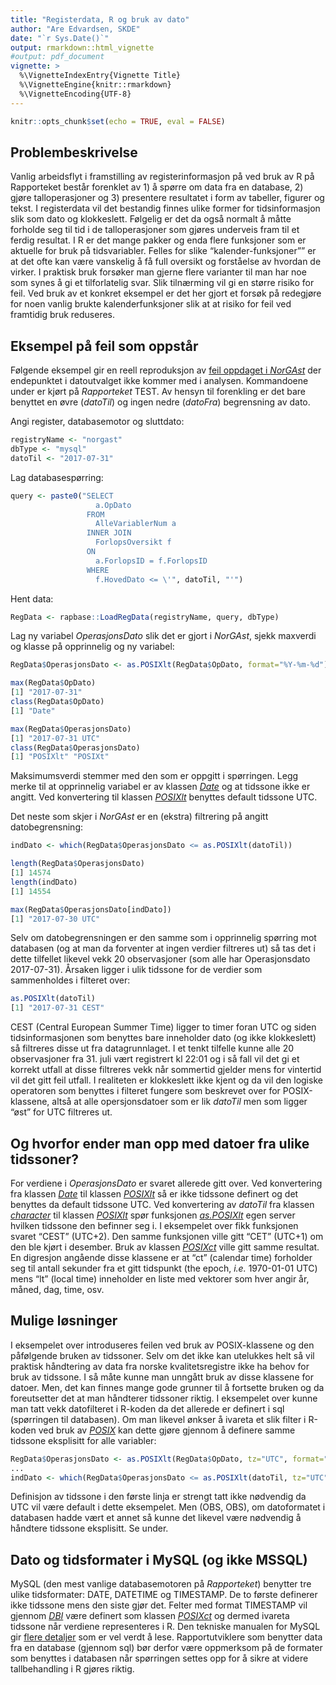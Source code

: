 ```yaml
---
title: "Registerdata, R og bruk av dato"
author: "Are Edvardsen, SKDE"
date: "`r Sys.Date()`"
output: rmarkdown::html_vignette
#output: pdf_document
vignette: >
  %\VignetteIndexEntry{Vignette Title}
  %\VignetteEngine{knitr::rmarkdown}
  %\VignetteEncoding{UTF-8}
---
```


```r
knitr::opts_chunk$set(echo = TRUE, eval = FALSE)
```

## Problembeskrivelse
Vanlig arbeidsflyt i framstilling av registerinformasjon på ved bruk av R på
Rapporteket består forenklet av 1) å spørre om data fra en database, 2) gjøre
talloperasjoner og 3) presentere resultatet i form av tabeller, figurer og
tekst. I registerdata vil det bestandig finnes ulike former for
tidsinformasjon slik som dato og klokkeslett. Følgelig er det da også normalt
å måtte forholde seg til tid i de talloperasjoner som gjøres underveis fram
til et ferdig resultat. I R er det mange pakker og enda flere funksjoner som er
aktuelle for bruk på tidsvariabler. Felles for slike "kalender-funksjoner"" er
at det ofte kan være vanskelig å få full oversikt og forståelse av hvordan de
virker. I praktisk bruk forsøker man gjerne flere varianter til man har noe som
synes å gi et tilforlatelig svar. Slik tilnærming vil gi en større risiko for
feil. Ved bruk av et konkret eksempel er det her gjort et forsøk på redegjøre
for noen vanlig brukte kalenderfunksjoner slik at at risiko for feil ved
framtidig bruk reduseres.

## Eksempel på feil som oppstår
Følgende eksempel gir en reell reproduksjon av 
[feil oppdaget i *NorGAst*](https://github.com/Rapporteket/norgast/issues/2)
der
endepunktet i datoutvalget ikke kommer med i analysen. Kommandoene under er
kjørt på *Rapporteket* TEST. Av hensyn til forenkling er det bare benyttet
en øvre (*datoTil*) og ingen nedre (*datoFra*) begrensning av dato.

Angi register, databasemotor og sluttdato:
```r
registryName <- "norgast"
dbType <- "mysql"
datoTil <- "2017-07-31"
```

Lag databasespørring:
```r
query <- paste0("SELECT
                   a.OpDato
                 FROM
                   AlleVariablerNum a
                 INNER JOIN
                   ForlopsOversikt f
                 ON
                   a.ForlopsID = f.ForlopsID
                 WHERE
                   f.HovedDato <= \'", datoTil, "'")
```

Hent data:
```r
RegData <- rapbase::LoadRegData(registryName, query, dbType)
```

Lag ny variabel *OperasjonsDato* slik det er gjort i *NorGAst*, sjekk
maxverdi og klasse på opprinnelig og ny variabel:
```r
RegData$OperasjonsDato <- as.POSIXlt(RegData$OpDato, format="%Y-%m-%d")

max(RegData$OpDato)
[1] "2017-07-31"
class(RegData$OpDato)
[1] "Date"

max(RegData$OperasjonsDato)
[1] "2017-07-31 UTC"
class(RegData$OperasjonsDato)
[1] "POSIXlt" "POSIXt"
```
Maksimumsverdi stemmer med den som er oppgitt i spørringen. Legg merke til
at opprinnelig variabel er av klassen
[*Date*](http://stat.ethz.ch/R-manual/R-devel/library/base/html/Dates.html)
og at tidssone ikke er angitt.
Ved konvertering til klassen 
[*POSIXlt*](https://stat.ethz.ch/R-manual/R-devel/library/base/html/DateTimeClasses.html) benyttes default tidssone UTC.

Det neste som skjer i *NorGAst* er en (ekstra) filtrering på angitt
datobegrensning:
```r
indDato <- which(RegData$OperasjonsDato <= as.POSIXlt(datoTil))

length(RegData$OperasjonsDato)
[1] 14574
length(indDato)
[1] 14554

max(RegData$OperasjonsDato[indDato])
[1] "2017-07-30 UTC"
```
Selv om datobegrensningen er den samme som i opprinnelig spørring mot databasen
(og at man da forventer at ingen verdier filtreres ut) så tas det i dette
tilfellet likevel vekk 20 observasjoner (som alle har Operasjonsdato
2017-07-31). Årsaken ligger i ulik tidssone for de verdier som sammenholdes i
filteret over:
```r
as.POSIXlt(datoTil)
[1] "2017-07-31 CEST"
```
CEST (Central European Summer Time) ligger to timer foran UTC og siden
tidsinformasjonen som benyttes bare inneholder dato (og ikke klokkeslett) så
filtreres disse ut fra datagrunnlaget. I et tenkt tilfelle kunne alle 20
observasjoner fra 31. juli vært registrert kl 22:01 og i så fall vil det gi et
korrekt utfall at disse filtreres vekk når sommertid gjelder mens for vintertid
vil det gitt feil utfall. I realiteten er klokkeslett ikke kjent og da vil den
logiske operatoren som benyttes i filteret fungere som beskrevet over for
POSIX-klassene, altså at alle opersjonsdatoer som er lik *datoTil* men som
ligger "øst" for UTC filtreres ut.

## Og hvorfor ender man opp med datoer fra ulike tidssoner?
For verdiene i *OperasjonsDato* er svaret allerede gitt over. Ved konvertering
fra klassen
[*Date*](http://stat.ethz.ch/R-manual/R-devel/library/base/html/Dates.html)
til klassen 
[*POSIXlt*](https://stat.ethz.ch/R-manual/R-devel/library/base/html/DateTimeClasses.html)
så er ikke tidssone definert og
det benyttes da default tidssone UTC. Ved konvertering av *datoTil* fra klassen
[*character*](https://stat.ethz.ch/R-manual/R-devel/library/base/html/character.html)
til klassen 
[*POSIXlt*](https://stat.ethz.ch/R-manual/R-devel/library/base/html/DateTimeClasses.html)
spør funksjonen 
[*as.POSIXlt*](https://stat.ethz.ch/R-manual/R-devel/library/base/html/as.POSIXlt.html)
egen server hvilken tidssone den befinner seg i. I eksempelet over fikk
funksjonen svaret "CEST" (UTC+2). Den samme funksjonen ville gitt "CET" (UTC+1)
om den ble kjørt i desember. Bruk av klassen
[*POSIXct*](https://stat.ethz.ch/R-manual/R-devel/library/base/html/DateTimeClasses.html)
ville gitt samme resultat. En digresjon angående disse klassene er at "ct"
(calendar time) forholder seg til antall sekunder fra et gitt tidspunkt (the
epoch, *i.e.* 1970-01-01 UTC) mens "lt" (local time) inneholder en liste med
vektorer som hver angir år, måned, dag, time, osv.

## Mulige løsninger
I eksempelet over introduseres feilen ved bruk av POSIX-klassene og den
påfølgende bruken av tidssoner. Selv om det ikke kan utelukkes helt så vil
praktisk håndtering av data fra norske kvalitetsregistre ikke ha behov for bruk
av tidssone. I så måte kunne man unngått bruk av disse klassene for datoer.
Men, det kan finnes mange gode grunner til å fortsette bruken og da
foreutsetter det at man håndterer tidssoner riktig. I eksempelet over kunne man
tatt vekk datofilteret i R-koden da det allerede er definert i sql (spørringen
til databasen). Om man likevel ønkser å ivareta et slik filter i R-koden ved
bruk av
[*POSIX*](https://stat.ethz.ch/R-manual/R-devel/library/base/html/DateTimeClasses.html)
kan dette gjøre gjennom å definere samme tidssone eksplisitt
for alle variabler:
```r
RegData$OperasjonsDato <- as.POSIXlt(RegData$OpDato, tz="UTC", format="%Y-%m-%d")
...
indDato <- which(RegData$OperasjonsDato <= as.POSIXlt(datoTil, tz="UTC"))
```
Definisjon av tidssone i den første linja er strengt tatt ikke nødvendig da UTC
vil være default i dette eksempelet. Men (OBS, OBS), om datoformatet i
databasen hadde vært et annet så kunne det likevel være nødvendig å håndtere
tidssone eksplisitt. Se under.

## Dato og tidsformater i MySQL (og ikke MSSQL)
MySQL (den mest vanlige databasemotoren på *Rapporteket*) benytter
tre ulike tidsformater: DATE, DATETIME og TIMESTAMP. De to første definerer
ikke tidssone mens den siste gjør det. Felter med format TIMESTAMP vil gjennom
[*DBI*](https://cran.r-project.org/web/packages/DBI/index.html)
være definert som klassen
[*POSIXct*](https://stat.ethz.ch/R-manual/R-devel/library/base/html/DateTimeClasses.html)
og dermed ivareta tidssone når verdiene representeres i R. Den tekniske
manualen for MySQL gir
[flere detaljer](https://dev.mysql.com/doc/refman/5.5/en/datetime.html) som er
vel verdt å lese. Rapportutviklere som benytter data fra en database (gjennom
sql) bør derfor være oppmerksom på de formater som benyttes i databasen når
spørringen settes opp for å sikre at videre tallbehandling i R gjøres riktig.
